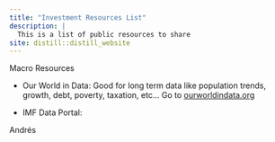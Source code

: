 ```yaml
---
title: "Investment Resources List"
description: |
  This is a list of public resources to share
site: distill::distill_website
---
```


Macro Resources

-   Our World in Data: Good for long term data like population trends, growth, debt, poverty, taxation, etc... Go to [ourworldindata.org](https://ourworldindata.org)

-   IMF Data Portal:

Andrés
